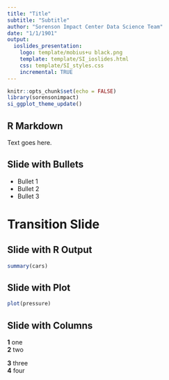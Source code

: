 ```yaml
---
title: "Title"
subtitle: "Subtitle"
author: "Sorenson Impact Center Data Science Team"
date: "1/1/1901"
output: 
  ioslides_presentation:
    logo: template/mobius+u black.png
    template: template/SI_ioslides.html
    css: template/SI_styles.css
    incremental: TRUE
---
```


```r
knitr::opts_chunk$set(echo = FALSE)
library(sorensonimpact)
si_ggplot_theme_update()
```

<!-- Go to: http://rmarkdown.rstudio.com/ioslides_presentation_format.html#overview for info on how to customize individual slides (centering, changing colors, etc).  I can also create custom css if we want a couple versions of slide templates that can be called from within this document. - Jon -->

<!-- The following is script for the footer. It must remain before the first slide: -->
<script src="https://ajax.googleapis.com/ajax/libs/jquery/1.12.2/jquery.min.js"></script>

  <script>
  $(document).ready(function() {
    $('slide:not(.title-slide, .backdrop, .segue)').append('<footer label=\"Sorenson Impact Center\"></footer>');
  })
</script>

  <style>
  footer:after {
    content: attr(label);
    font-size: 12pt;
    position: absolute;
    bottom: 20px;
    left: 60px;
    line-height: 1.9;
  }
</style>
<!-- End Footer -->

## R Markdown

Text goes here.

## Slide with Bullets

- Bullet 1
- Bullet 2
- Bullet 3

# Transition Slide

## Slide with R Output

```r
summary(cars)
```

## Slide with Plot

```r
plot(pressure)
```

## Slide with Columns
<div class="column-3-left">
**1** one  
**2** two  
</div>
<div class="column-2-right">
**3** three  
**4** four  
</div>
<!-- 3 column layout also exists with column-3-center (and right and left)-->
